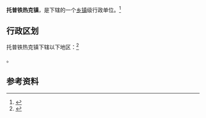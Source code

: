 {{中国乡级行政区|65/43/26/100/000}}

'''托普铁热克镇'''，是{{PRC admin/fullname|65/43/26/100/000|3}}下辖的一个[[乡镇|乡镇]]级行政单位。<ref>{{PRC admin/ref sgc|{{PRC admin/parent|65/43/26/100/000}}}}</ref>

== 行政区划 ==

托普铁热克镇下辖以下地区：<ref>{{PRC admin/ref sgc|65/43/26/100/000}}</ref>

{{PRC admin/children|65/43/26/100/000}}。

== 参考资料 ==

{{reflist}}

{{行政区划小作品}}
{{PRC admin/navcat|65/43/26/100/000}}